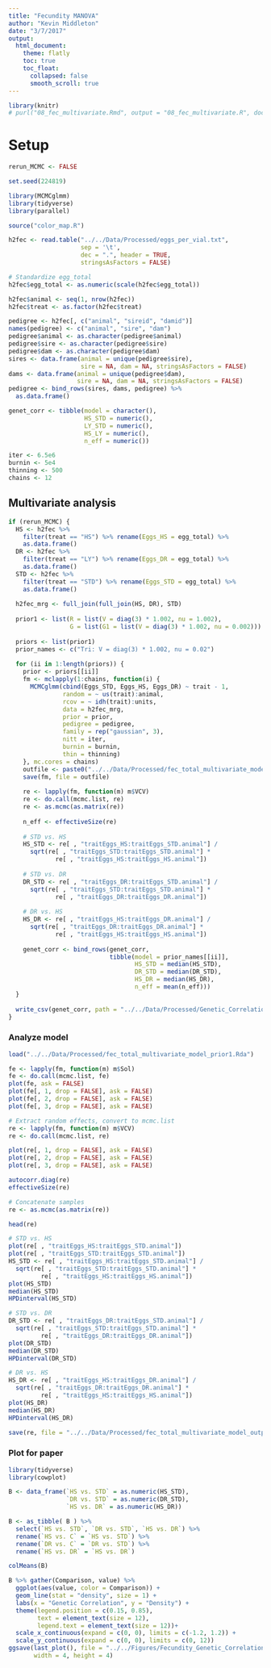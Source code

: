 ```yaml
---
title: "Fecundity MANOVA"
author: "Kevin Middleton"
date: "3/7/2017"
output:
  html_document:
    theme: flatly
    toc: true
    toc_float:
      collapsed: false
      smooth_scroll: true
---
```


```r
library(knitr)
# purl("08_fec_multivariate.Rmd", output = "08_fec_multivariate.R", documentation = 2)
```

# Setup

```r
rerun_MCMC <- FALSE

set.seed(224819)

library(MCMCglmm)
library(tidyverse)
library(parallel)

source("color_map.R")
```

```r
h2fec <- read.table("../../Data/Processed/eggs_per_vial.txt",
                    sep = '\t',
                    dec = ".", header = TRUE,
                    stringsAsFactors = FALSE)

# Standardize egg_total
h2fec$egg_total <- as.numeric(scale(h2fec$egg_total))

h2fec$animal <- seq(1, nrow(h2fec))
h2fec$treat <- as.factor(h2fec$treat)

pedigree <- h2fec[, c("animal", "sireid", "damid")]
names(pedigree) <- c("animal", "sire", "dam")
pedigree$animal <- as.character(pedigree$animal)
pedigree$sire <- as.character(pedigree$sire)
pedigree$dam <- as.character(pedigree$dam)
sires <- data.frame(animal = unique(pedigree$sire),
                    sire = NA, dam = NA, stringsAsFactors = FALSE)
dams <- data.frame(animal = unique(pedigree$dam),
                   sire = NA, dam = NA, stringsAsFactors = FALSE)
pedigree <- bind_rows(sires, dams, pedigree) %>%
  as.data.frame()

genet_corr <- tibble(model = character(),
                     HS_STD = numeric(),
                     LY_STD = numeric(),
                     HS_LY = numeric(),
                     n_eff = numeric())

iter <- 6.5e6
burnin <- 5e4
thinning <- 500
chains <- 12
```

## Multivariate analysis

```r
if (rerun_MCMC) {
  HS <- h2fec %>% 
    filter(treat == "HS") %>% rename(Eggs_HS = egg_total) %>% 
    as.data.frame()
  DR <- h2fec %>% 
    filter(treat == "LY") %>% rename(Eggs_DR = egg_total) %>% 
    as.data.frame()
  STD <- h2fec %>%
    filter(treat == "STD") %>% rename(Eggs_STD = egg_total) %>% 
    as.data.frame()
  
  h2fec_mrg <- full_join(full_join(HS, DR), STD)
  
  prior1 <- list(R = list(V = diag(3) * 1.002, nu = 1.002),
                 G = list(G1 = list(V = diag(3) * 1.002, nu = 0.002)))
  
  priors <- list(prior1)
  prior_names <- c("Tri: V = diag(3) * 1.002, nu = 0.02")
  
  for (ii in 1:length(priors)) {
    prior <- priors[[ii]]
    fm <- mclapply(1:chains, function(i) {
      MCMCglmm(cbind(Eggs_STD, Eggs_HS, Eggs_DR) ~ trait - 1,
               random = ~ us(trait):animal,
               rcov = ~ idh(trait):units,
               data = h2fec_mrg,
               prior = prior,
               pedigree = pedigree,
               family = rep("gaussian", 3),
               nitt = iter,
               burnin = burnin,
               thin = thinning)
    }, mc.cores = chains)
    outfile <- paste0("../../Data/Processed/fec_total_multivariate_model_prior", ii, ".Rda")
    save(fm, file = outfile)
    
    re <- lapply(fm, function(m) m$VCV)
    re <- do.call(mcmc.list, re)
    re <- as.mcmc(as.matrix(re))
    
    n_eff <- effectiveSize(re)
    
    # STD vs. HS
    HS_STD <- re[ , "traitEggs_HS:traitEggs_STD.animal"] /
      sqrt(re[ , "traitEggs_STD:traitEggs_STD.animal"] *
             re[ , "traitEggs_HS:traitEggs_HS.animal"])
    
    # STD vs. DR
    DR_STD <- re[ , "traitEggs_DR:traitEggs_STD.animal"] /
      sqrt(re[ , "traitEggs_STD:traitEggs_STD.animal"] *
             re[ , "traitEggs_DR:traitEggs_DR.animal"])
    
    # DR vs. HS
    HS_DR <- re[ , "traitEggs_HS:traitEggs_DR.animal"] /
      sqrt(re[ , "traitEggs_DR:traitEggs_DR.animal"] *
             re[ , "traitEggs_HS:traitEggs_HS.animal"])
    
    genet_corr <- bind_rows(genet_corr,
                            tibble(model = prior_names[[ii]],
                                   HS_STD = median(HS_STD),
                                   DR_STD = median(DR_STD),
                                   HS_DR = median(HS_DR),
                                   n_eff = mean(n_eff)))
  }
  
  write_csv(genet_corr, path = "../../Data/Processed/Genetic_Correlations_Fecundity.csv")
}
```

### Analyze model

```r
load("../../Data/Processed/fec_total_multivariate_model_prior1.Rda")

fe <- lapply(fm, function(m) m$Sol)
fe <- do.call(mcmc.list, fe)
plot(fe, ask = FALSE)
plot(fe[, 1, drop = FALSE], ask = FALSE)
plot(fe[, 2, drop = FALSE], ask = FALSE)
plot(fe[, 3, drop = FALSE], ask = FALSE)

# Extract random effects, convert to mcmc.list
re <- lapply(fm, function(m) m$VCV)
re <- do.call(mcmc.list, re)

plot(re[, 1, drop = FALSE], ask = FALSE)
plot(re[, 2, drop = FALSE], ask = FALSE)
plot(re[, 3, drop = FALSE], ask = FALSE)

autocorr.diag(re)
effectiveSize(re)

# Concatenate samples
re <- as.mcmc(as.matrix(re))

head(re)

# STD vs. HS
plot(re[ , "traitEggs_HS:traitEggs_STD.animal"])
plot(re[ , "traitEggs_STD:traitEggs_STD.animal"])
HS_STD <- re[ , "traitEggs_HS:traitEggs_STD.animal"] /
  sqrt(re[ , "traitEggs_STD:traitEggs_STD.animal"] *
         re[ , "traitEggs_HS:traitEggs_HS.animal"])
plot(HS_STD)
median(HS_STD)
HPDinterval(HS_STD)

# STD vs. DR
DR_STD <- re[ , "traitEggs_DR:traitEggs_STD.animal"] /
  sqrt(re[ , "traitEggs_STD:traitEggs_STD.animal"] *
         re[ , "traitEggs_DR:traitEggs_DR.animal"])
plot(DR_STD)
median(DR_STD)
HPDinterval(DR_STD)

# DR vs. HS
HS_DR <- re[ , "traitEggs_HS:traitEggs_DR.animal"] /
  sqrt(re[ , "traitEggs_DR:traitEggs_DR.animal"] *
         re[ , "traitEggs_HS:traitEggs_HS.animal"])
plot(HS_DR)
median(HS_DR)
HPDinterval(HS_DR)

save(re, file = "../../Data/Processed/fec_total_multivariate_model_output.Rda")
```

### Plot for paper

```r
library(tidyverse)
library(cowplot)

B <- data_frame(`HS vs. STD` = as.numeric(HS_STD),
                `DR vs. STD` = as.numeric(DR_STD),
                `HS vs. DR` = as.numeric(HS_DR))

B <- as_tibble( B ) %>%  
  select(`HS vs. STD`, `DR vs. STD`, `HS vs. DR`) %>% 
  rename(`HS vs. C` = `HS vs. STD`) %>% 
  rename(`DR vs. C` = `DR vs. STD`) %>% 
  rename(`HS vs. DR` = `HS vs. DR`)

colMeans(B)

B %>% gather(Comparison, value) %>%
  ggplot(aes(value, color = Comparison)) +
  geom_line(stat = "density", size = 1) +
  labs(x = "Genetic Correlation", y = "Density") +
  theme(legend.position = c(0.15, 0.85),
        text = element_text(size = 12),
        legend.text = element_text(size = 12))+
  scale_x_continuous(expand = c(0, 0), limits = c(-1.2, 1.2)) +
  scale_y_continuous(expand = c(0, 0), limits = c(0, 12))
ggsave(last_plot(), file = "../../Figures/Fecundity_Genetic_Correlation_Plot.pdf",
       width = 4, height = 4)
```
